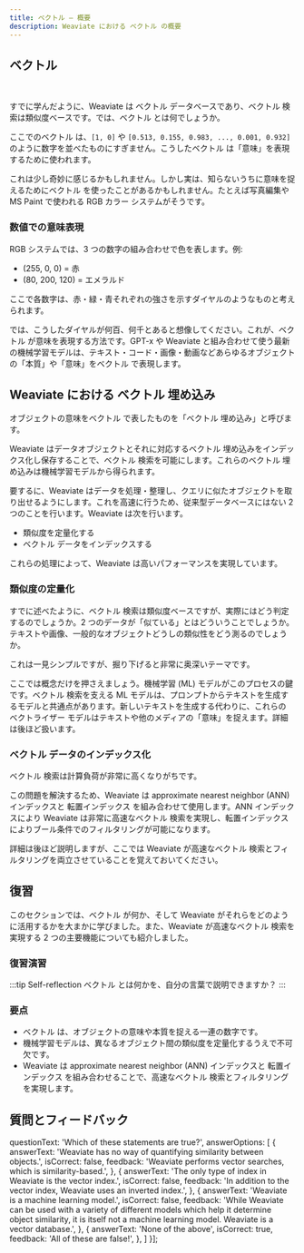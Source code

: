 ```yaml
---
title: ベクトル – 概要
description: Weaviate における ベクトル の概要
---
```


## <i class="fa-solid fa-square-chevron-right"></i> ベクトル


<ReactPlayer className="react-player" url='https://youtu.be/iFUeV3aYynI' controls='true' />
<br/>

すでに学んだように、Weaviate は ベクトル データベースであり、ベクトル 検索は類似度ベースです。では、ベクトル とは何でしょうか。

ここでのベクトル は、`[1, 0]` や `[0.513, 0.155, 0.983, ..., 0.001, 0.932]` のように数字を並べたものにすぎません。こうしたベクトル は「意味」を表現するために使われます。

これは少し奇妙に感じるかもしれません。しかし実は、知らないうちに意味を捉えるためにベクトル を使ったことがあるかもしれません。たとえば写真編集や MS Paint で使われる RGB カラー システムがそうです。

### <i class="fa-solid fa-chalkboard"></i> 数値での意味表現

RGB システムでは、3 つの数字の組み合わせで色を表します。例:

- (255, 0, 0) = 赤
- (80, 200, 120) = エメラルド

ここで各数字は、赤・緑・青それぞれの強さを示すダイヤルのようなものと考えられます。

では、こうしたダイヤルが何百、何千とあると想像してください。これが、ベクトル が意味を表現する方法です。GPT-x や Weaviate と組み合わせて使う最新の機械学習モデルは、テキスト・コード・画像・動画などあらゆるオブジェクトの「本質」や「意味」をベクトル で表現します。

## <i class="fa-solid fa-square-chevron-right"></i> Weaviate における ベクトル 埋め込み

<!-- <img src={imageUrl} alt="Image alt" width="75%"/> -->

オブジェクトの意味をベクトル で表したものを「ベクトル 埋め込み」と呼びます。

Weaviate はデータオブジェクトとそれに対応するベクトル 埋め込みをインデックス化し保存することで、ベクトル 検索を可能にします。これらのベクトル 埋め込みは機械学習モデルから得られます。

要するに、Weaviate はデータを処理・整理し、クエリに似たオブジェクトを取り出せるようにします。これを高速に行うため、従来型データベースにはない 2 つのことを行います。Weaviate は次を行います。

- 類似度を定量化する
- ベクトル データをインデックスする

これらの処理によって、Weaviate は高いパフォーマンスを実現しています。

### <i class="fa-solid fa-chalkboard"></i> 類似度の定量化

すでに述べたように、ベクトル 検索は類似度ベースですが、実際にはどう判定するのでしょうか。2 つのデータが「似ている」とはどういうことでしょうか。テキストや画像、一般的なオブジェクトどうしの類似性をどう測るのでしょうか。

これは一見シンプルですが、掘り下げると非常に奥深いテーマです。

ここでは概念だけを押さえましょう。機械学習 (ML) モデルがこのプロセスの鍵です。ベクトル 検索を支える ML モデルは、プロンプトからテキストを生成するモデルと共通点があります。新しいテキストを生成する代わりに、これらの ベクトライザー モデルはテキストや他のメディアの「意味」を捉えます。詳細は後ほど扱います。

### <i class="fa-solid fa-chalkboard"></i> ベクトル データのインデックス化

ベクトル 検索は計算負荷が非常に高くなりがちです。

この問題を解決するため、Weaviate は approximate nearest neighbor (ANN) インデックスと 転置インデックス を組み合わせて使用します。ANN インデックスにより Weaviate は非常に高速なベクトル 検索を実現し、転置インデックスによりブール条件でのフィルタリングが可能になります。

詳細は後ほど説明しますが、ここでは Weaviate が高速なベクトル 検索とフィルタリングを両立させていることを覚えておいてください。

## <i class="fa-solid fa-square-chevron-right"></i> 復習

このセクションでは、ベクトル が何か、そして Weaviate がそれらをどのように活用するかを大まかに学びました。また、Weaviate が高速なベクトル 検索を実現する 2 つの主要機能についても紹介しました。

### <i class="fa-solid fa-pen-to-square"></i> 復習演習

:::tip Self-reflection
ベクトル とは何かを、自分の言葉で説明できますか？
:::

<Quiz questions={howWeaviateWorks} />

### <i class="fa-solid fa-lightbulb-on"></i> 要点

- ベクトル は、オブジェクトの意味や本質を捉える一連の数字です。
- 機械学習モデルは、異なるオブジェクト間の類似度を定量化するうえで不可欠です。
- Weaviate は approximate nearest neighbor (ANN) インデックスと 転置インデックス を組み合わせることで、高速なベクトル 検索とフィルタリングを実現します。

## 質問とフィードバック


<DocsFeedback/>

  questionText: 'Which of these statements are true?',
  answerOptions: [
    {
      answerText: 'Weaviate has no way of quantifying similarity between objects.',
      isCorrect: false,
      feedback: 'Weaviate performs vector searches, which is similarity-based.',
    },
    {
      answerText: 'The only type of index in Weaviate is the vector index.',
      isCorrect: false,
      feedback: 'In addition to the vector index, Weaviate uses an inverted index.',
    },
    {
      answerText: 'Weaviate is a machine learning model.',
      isCorrect: false,
      feedback: 'While Weaviate can be used with a variety of different models which help it determine object similarity, it is itself not a machine learning model. Weaviate is a vector database.',
    },
    {
      answerText: 'None of the above',
      isCorrect: true,
      feedback: 'All of these are false!',
    },
  ]
}];
